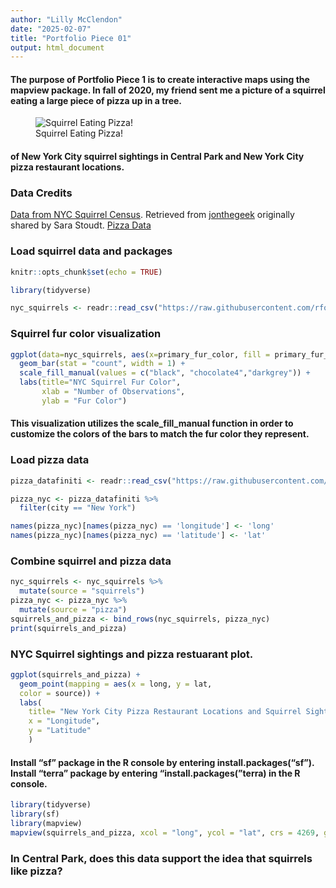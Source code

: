 ```yaml
---
author: "Lilly McClendon"
date: "2025-02-07"
title: "Portfolio Piece 01"
output: html_document
---
```


#### The purpose of Portfolio Piece 1 is to create interactive maps using the mapview package. In fall of 2020, my friend sent me a picture of a squirrel eating a large piece of pizza up in a tree. 

![Squirrel Eating Pizza!](p01/W&M_Squirrel_Pizza.png)



#### of New York City squirrel sightings in Central Park and New York City pizza restaurant locations.

### Data Credits 

[Data from NYC Squirrel Census](https://www.thesquirrelcensus.com/). Retrieved from [jonthegeek](https://github.com/rfordatascience/tidytuesday/tree/main/data/2019/2019-10-29) originally shared by Sara Stoudt. [Pizza Data](https://raw.githubusercontent.com/rfordatascience/tidytuesday/master/data/2019/2019-10-01/pizza_datafiniti.csv")

### Load squirrel data and packages 

```r
knitr::opts_chunk$set(echo = TRUE)
```

```r
library(tidyverse) 
```

```r
nyc_squirrels <- readr::read_csv("https://raw.githubusercontent.com/rfordatascience/tidytuesday/main/data/2019/2019-10-29/nyc_squirrels.csv")
```
### Squirrel fur color visualization 

```r
ggplot(data=nyc_squirrels, aes(x=primary_fur_color, fill = primary_fur_color)) + 
  geom_bar(stat = "count", width = 1) + 
  scale_fill_manual(values = c("black", "chocolate4","darkgrey")) + 
  labs(title="NYC Squirrel Fur Color", 
       xlab = "Number of Observations", 
       ylab = "Fur Color")
```

#### This visualization utilizes the scale_fill_manual function in order to customize the colors of the bars to match the fur color they represent. 

### Load pizza data 

```r
pizza_datafiniti <- readr::read_csv("https://raw.githubusercontent.com/rfordatascience/tidytuesday/master/data/2019/2019-10-01/pizza_datafiniti.csv")
```

```r
pizza_nyc <- pizza_datafiniti %>%
  filter(city == "New York")
```

```r
names(pizza_nyc)[names(pizza_nyc) == 'longitude'] <- 'long'
names(pizza_nyc)[names(pizza_nyc) == 'latitude'] <- 'lat'
```

### Combine squirrel and pizza data 

```r
nyc_squirrels <- nyc_squirrels %>% 
  mutate(source = "squirrels")
pizza_nyc <- pizza_nyc %>% 
  mutate(source = "pizza")
squirrels_and_pizza <- bind_rows(nyc_squirrels, pizza_nyc)
print(squirrels_and_pizza)
```


### NYC Squirrel sightings and pizza restuarant plot. 

```r
ggplot(squirrels_and_pizza) + 
  geom_point(mapping = aes(x = long, y = lat,
  color = source)) + 
  labs(
    title= "New York City Pizza Restaurant Locations and Squirrel Sightings",
    x = "Longitude", 
    y = "Latitude"
    )
```

#### Install "sf" package in the R console by entering install.packages("sf"). Install "terra" package by entering "install.packages("terra) in the R console. 

```r
library(tidyverse)
library(sf)
library(mapview)
mapview(squirrels_and_pizza, xcol = "long", ycol = "lat", crs = 4269, grid = FALSE, zcol = "source")
```

### In Central Park, does this data support the idea that squirrels like pizza? 


